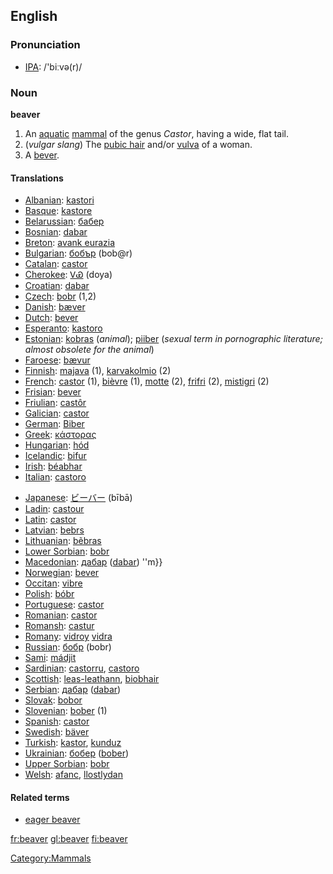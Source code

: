 {{wikipedia}}
==English==
=== Pronunciation ===
*[[w:IPA|IPA]]: /'biːvə(r)/

===Noun===
'''beaver'''

#An [[aquatic]] [[mammal]] of the genus ''Castor'', having a wide, flat tail.
#(''vulgar slang'') The [[pubic hair]] and/or [[vulva]] of a woman.
#A [[bever]].

====Translations====
{{top}}
*[[Albanian]]: [[kastori]]
*[[Basque]]: [[kastore]]
*[[Belarussian]]: [[бабер]] {{m}}
*[[Bosnian]]: [[dabar]] {{m}}
*[[Breton]]: [[avank eurazia]]
*[[Bulgarian]]: [[бобър]] (bob@r) {{m}}
*[[Catalan]]: [[castor]]
*[[Cherokee]]: [[ᏙᏯ]] (doya)
*[[Croatian]]: [[dabar]] {{m}}
*[[Czech]]: [[bobr]] {{m}} (1,2)
*[[Danish]]: [[bæver]]
*[[Dutch]]: [[bever]] {{m}}
*[[Esperanto]]: [[kastoro]]
*[[Estonian]]: [[kobras]] (''animal''); [[piiber]] (''sexual term in pornographic literature; almost obsolete for the animal'')  
*[[Faroese]]: [[bævur]]
*[[Finnish]]: [[majava]] (1), [[karvakolmio]] (2)
*[[French]]: [[castor]] {{m}} (1), [[bièvre]] {{m}} (1),  [[motte]] (2), [[frifri]] (2), [[mistigri]] (2)
*[[Frisian]]: [[bever]]
*[[Friulian]]: [[castôr]]
*[[Galician]]: [[castor]]
*[[German]]: [[Biber]] {{m}}
*[[Greek]]: [[κάστορας]] {{m}}
*[[Hungarian]]: [[hód]]
*[[Icelandic]]: [[bifur]]
*[[Irish]]: [[béabhar]]
*[[Italian]]: [[castoro]] {{m}}
{{mid}}
*[[Japanese]]: [[ビーバー]] (bībā)
*[[Ladin]]: [[castour]]
*[[Latin]]: [[castor]] {{m}} <!--do not put the scientific name here-->
*[[Latvian]]: [[bebrs]] {{m}}
*[[Lithuanian]]: [[bẽbras]] {{m}}
*[[Lower Sorbian]]: [[bobr]]
*[[Macedonian]]: [[дабар]] ([[dabar]]) ''m}}
*[[Norwegian]]: [[bever]] {{m}}
*[[Occitan]]: [[vibre]]
*[[Polish]]: [[bóbr]] {{m}}
*[[Portuguese]]: [[castor]]
*[[Romanian]]: [[castor]]
*[[Romansh]]: [[castur]]
*[[Romany]]: [[vidroy]] {{m}} [[vidra]] {{f}}
*[[Russian]]: [[бобр]] (bobr) {{m}}
*[[Sami]]: [[mádjit]]
*[[Sardinian]]: [[castorru]], [[castoro]]
*[[Scottish]]: [[leas-leathann]], [[biobhair]]
*[[Serbian]]: [[дабар]] ([[dabar]]) {{m}}
*[[Slovak]]: [[bobor]] {{m}}
*[[Slovenian]]: [[bober]] {{m}} (1)
*[[Spanish]]: [[castor]] {{m}}
*[[Swedish]]: [[bäver]]
*[[Turkish]]: [[kastor]], [[kunduz]]
*[[Ukrainian]]: [[бобер]] ([[bober]]) {{m}}
*[[Upper Sorbian]]: [[bobr]]
*[[Welsh]]: [[afanc]], [[llostlydan]]
{{bottom}}

====Related terms====
*[[eager beaver]]

[[Category:Mammals]]

[[fr:beaver]]
[[gl:beaver]]
[[fi:beaver]]